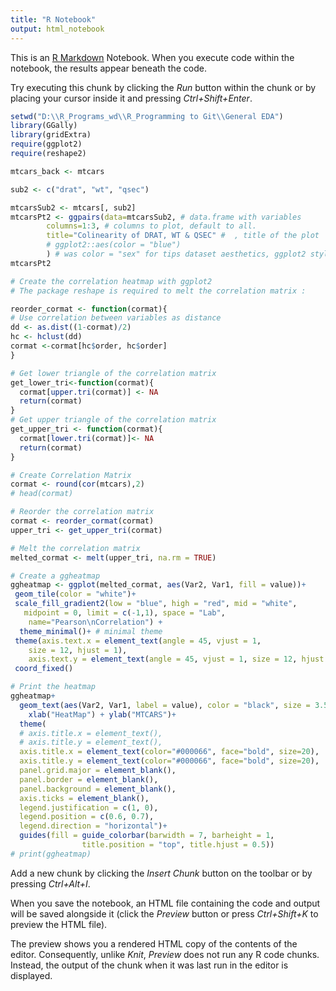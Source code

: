 ```yaml
---
title: "R Notebook"
output: html_notebook
---
```


This is an [R Markdown](http://rmarkdown.rstudio.com) Notebook. When you execute code within the notebook, the results appear beneath the code. 

Try executing this chunk by clicking the *Run* button within the chunk or by placing your cursor inside it and pressing *Ctrl+Shift+Enter*. 

```r
setwd("D:\\R_Programs_wd\\R_Programming to Git\\General EDA")
library(GGally)
library(gridExtra)
require(ggplot2)
require(reshape2)

mtcars_back <- mtcars

sub2 <- c("drat", "wt", "qsec")

mtcarsSub2 <- mtcars[, sub2]
mtcarsPt2 <- ggpairs(data=mtcarsSub2, # data.frame with variables
        columns=1:3, # columns to plot, default to all.
        title="Colinearity of DRAT, WT & QSEC" #  , title of the plot
        # ggplot2::aes(color = "blue")
        ) # was color = "sex" for tips dataset aesthetics, ggplot2 style
mtcarsPt2

# Create the correlation heatmap with ggplot2
# The package reshape is required to melt the correlation matrix :

reorder_cormat <- function(cormat){
# Use correlation between variables as distance
dd <- as.dist((1-cormat)/2)
hc <- hclust(dd)
cormat <-cormat[hc$order, hc$order]
}

# Get lower triangle of the correlation matrix
get_lower_tri<-function(cormat){
  cormat[upper.tri(cormat)] <- NA
  return(cormat)
}
# Get upper triangle of the correlation matrix
get_upper_tri <- function(cormat){
  cormat[lower.tri(cormat)]<- NA
  return(cormat)
}

# Create Correlation Matrix
cormat <- round(cor(mtcars),2)
# head(cormat)

# Reorder the correlation matrix
cormat <- reorder_cormat(cormat)
upper_tri <- get_upper_tri(cormat)

# Melt the correlation matrix
melted_cormat <- melt(upper_tri, na.rm = TRUE)

# Create a ggheatmap
ggheatmap <- ggplot(melted_cormat, aes(Var2, Var1, fill = value))+
 geom_tile(color = "white")+
 scale_fill_gradient2(low = "blue", high = "red", mid = "white", 
   midpoint = 0, limit = c(-1,1), space = "Lab", 
    name="Pearson\nCorrelation") +
  theme_minimal()+ # minimal theme
 theme(axis.text.x = element_text(angle = 45, vjust = 1, 
    size = 12, hjust = 1),
    axis.text.y = element_text(angle = 45, vjust = 1, size = 12, hjust = 1))+
 coord_fixed()

# Print the heatmap
ggheatmap+
  geom_text(aes(Var2, Var1, label = value), color = "black", size = 3.5) + # The values IN the boxes
    xlab("HeatMap") + ylab("MTCARS")+
  theme(
  # axis.title.x = element_text(),
  # axis.title.y = element_text(),
  axis.title.x = element_text(color="#000066", face="bold", size=20),
  axis.title.y = element_text(color="#000066", face="bold", size=20),
  panel.grid.major = element_blank(),
  panel.border = element_blank(),
  panel.background = element_blank(),
  axis.ticks = element_blank(),
  legend.justification = c(1, 0),
  legend.position = c(0.6, 0.7),
  legend.direction = "horizontal")+
  guides(fill = guide_colorbar(barwidth = 7, barheight = 1,
                title.position = "top", title.hjust = 0.5))
# print(ggheatmap)
```

Add a new chunk by clicking the *Insert Chunk* button on the toolbar or by pressing *Ctrl+Alt+I*.

When you save the notebook, an HTML file containing the code and output will be saved alongside it (click the *Preview* button or press *Ctrl+Shift+K* to preview the HTML file).

The preview shows you a rendered HTML copy of the contents of the editor. Consequently, unlike *Knit*, *Preview* does not run any R code chunks. Instead, the output of the chunk when it was last run in the editor is displayed.

